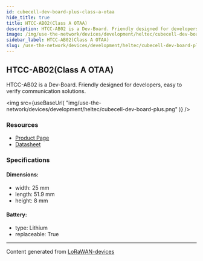 ```yaml
---
id: cubecell-dev-board-plus-class-a-otaa
hide_title: true
title: HTCC-AB02(Class A OTAA)
description: HTCC-AB02 is a Dev-Board. Friendly designed for developers, easy to verify communication solutions.
image: /img/use-the-network/devices/development/heltec/cubecell-dev-board-plus.png
sidebar_label: HTCC-AB02(Class A OTAA)
slug: /use-the-network/devices/development/heltec/cubecell-dev-board-plus-class-a-otaa
---
```



## HTCC-AB02(Class A OTAA)

HTCC-AB02 is a Dev-Board. Friendly designed for developers, easy to verify communication solutions.

<img
src={useBaseUrl(
"img/use-the-network/devices/development/heltec/cubecell-dev-board-plus.png"
)}
/>

### Resources

- [Product Page](https://heltec.org/project/htcc-ab02/)
- [Datasheet](https://heltec.org/project/htcc-ab02/#1552557147424-7f1ec-5c652144-e1d638b1-a2e8)

### Specifications

#### Dimensions:
- width: 25 mm
- length: 51.9 mm
- height: 8 mm
#### Battery: 
- type: Lithium
- replaceable: True



---
Content generated from [LoRaWAN-devices](https://github.com/TheThingsNetwork/lorawan-devices)